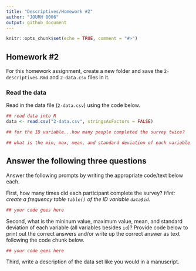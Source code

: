 ```yaml
---
title: "Descriptives/Homework #2"
author: "JOURN 8006"
output: github_document
---
```


```r
knitr::opts_chunk$set(echo = TRUE, comment = "#>")
```

## Homework \#2

For this homework assignment, create a new folder and save the `2-descriptives.Rmd` and `2-data.csv` files in it.

### Read the data

Read in the data file (`2-data.csv`) using the code below.

```r
## read data into R
data <- read.csv("2-data.csv", stringsAsFactors = FALSE)

## for the ID variable...how many people completed the survey twice?

## what is the min, max, mean, and standard deviation of each variable
```

## Answer the following three questions

Answer the following prompts by writing the appropriate code/text below each.

First, how many times did each participant complete the survey? *Hint: create a frequency table `table()` of the ID variable `data$id`.*

```r
## your code goes here

```

Second, what is the mininum value, maximum value, mean, and standard deviation of each variable (all variables besides `id`)? Provide code below to print out the correct answers and/or write up the correct answer as text following the code chunk below.

```r
## your code goes here

```

Third, write a description of the data set like you would in a manuscript.

